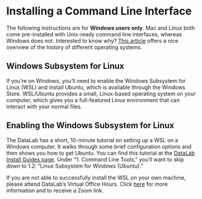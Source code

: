Installing a Command Line Interface
===================================

The following instructions are for **Windows users only**. Mac and Linux both 
come pre-installed with Unix-ready command line interfaces, whereas Windows 
does not. Interested to know why? [This article][] offers a nice overview of the 
history of different operating systems.

[This article]: https://www.howtogeek.com/182649/htg-explains-what-is-unix/

Windows Subsystem for Linux
---------------------------

If you're on Windows, you'll need to enable the Windows Subsystem for Linux 
(WSL) and install Ubuntu, which is available through the Windows Store. 
WSL/Ubuntu provides a small, Linux-based operating system on your computer, 
which gives you a full-featured Linux environment that can interact with your 
normal files.

Enabling the Windows Subsystem for Linux
----------------------------------------

The DataLab has a short, 10-minute tutorial on setting up a WSL on a Windows 
computer. It walks through some brief configuration options and then shows you 
how to get Ubuntu. You can find this tutorial at the [DataLab Install Guides page][]. 
Under "1. Command Line Tools," you'll want to skip down to 1.2: "Linux Subsystem 
for Windows (Ubuntu)."

[DataLab Install Guides page]: https://datalab.ucdavis.edu/install-guide/

If you are not able to successfully install the WSL on your own machine, please 
attend DataLab’s Virtual Office Hours. Click [here][] for more information and to 
receive a Zoom link.

[here]: https://datalab.ucdavis.edu/office-hours/